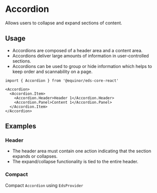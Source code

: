 
# Accordion

Allows users to collapse and expand sections of content.

<Links 
    ariaUrl="https://www.w3.org/TR/wai-aria-practices/#accordion"
    figmaUrl="https://www.figma.com/file/0bGXR2sCwMVSDNyyzu5BXrO5/UI%E2%80%94User-Interface?node-id=17837%3A125"
    documentationUrl="https://eds.equinor.com/0b0c666ab/p/3706ca-accordion/b/43756f"
    sourceUrl="https://github.com/equinor/design-system/blob/develop/packages/eds-core-react/src/components/Accordion/Accordion.tsx"
    npmUrl="https://www.npmjs.com/package/@equinor/eds-core-react"
/>

<Story id="surfaces-accordion--introduction" />
<PropsTable />

## Usage

<ul>
    <li>Accordions are composed of a header area and a content area.</li>
    <li>Accordions deliver large amounts of information in user-controlled sections.</li>
    <li>Accordions can be used to group or hide information which helps to keep order and scannability on a page.</li>
</ul>

```tsx
import { Accordion } from '@equinor/eds-core-react'

<Accordion>
  <Accordion.Item>
    <Accordion.Header>Header 1</Accordion.Header>
    <Accordion.Panel>Content 1</Accordion.Panel>
  </Accordion.Item>
</Accordion>
```

## Examples

### Header

<ul>
    <li>The header area must contain one action indicating that the section expands or collapses.</li>
    <li>The expand/collapse functionality is tied to the entire header.</li>
</ul>

<Story id="surfaces-accordion--header" />

### Compact

Compact `Accordion` using `EdsProvider`

<Story id="surfaces-accordion--compact" />
